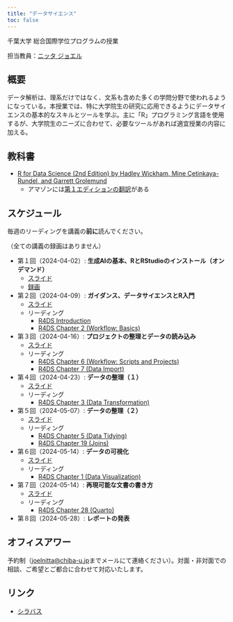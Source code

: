 ```yaml
---
title: "データサイエンス"
toc: false
---
```


千葉大学 総合国際学位プログラムの授業

担当教員：[ニッタ ジョエル](https://www.joelnitta.com)

## 概要

データ解析は、理系だけではなく、文系も含めた多くの学問分野で使われるようになっている。本授業では、特に大学院生の研究に応用できるようにデータサイエンスの基本的なスキルとツールを学ぶ。主に「R」プログラミング言語を使用するが、大学院生のニーズに合わせて、必要なツールがあれば適宜授業の内容に加える。

## 教科書

- [R for Data Science (2nd Edition) by Hadley Wickham, Mine Çetinkaya-Rundel, and Garrett Grolemund](https://r4ds.hadley.nz)
  - アマゾンには[第１エディションの翻訳](https://www.amazon.co.jp/Data-Science-Transform-Visualize-Model/dp/1491910399/ref=sr_1_2?crid=1LT40JGBKBE7B&dib=eyJ2IjoiMSJ9.Z1c-Zpi4mNudjpLRyuLhducKMb-YhxP24EK3mPHAaT5H6I_YQpDy0ZiscWF82DKAikv-M7lwWejexO95nHjrlzYnimhuR5TsrxMqJ3xzzyKt-MpXmv7F4blKBfY6qX0DfUN_PQ-4bl6CejwCLucudSL95GZMCfZGbLEHNQzcCtIwaeIVUebyC3vIlTf1_GfvpTEAISm-kZsSQBfO17vhW1IJe4k7PVF8dZBIg34EoKM7QPySNJp31Yfe3RXF3H_OJPWCLD9Dey5YK2b6F4TRs1xOFYECtZv25z83hy9-2fc.rr3weMHRTFsoSsue9htecVJLWPkGRlrwYtOb_p6g5Pg&dib_tag=se&keywords=r+for+data+science+2e&qid=1712609538&sprefix=R+for+data+science%2Caps%2C495&sr=8-2)がある

## スケジュール

毎週のリーディングを講義の**前に**読んでください。

（全ての講義の録画はありません）

- 第１回（2024-04-02）: **生成AIの基本、RとRStudioのインストール（オンデマンド）**
  - [スライド](day1/index.qmd)
  - [録画](https://youtu.be/PVTgdrTJKyM)
- 第２回（2024-04-09）: **ガイダンス、データサイエンスとR入門**
  - [スライド](day2/index.qmd)
  - リーディング
    - [R4DS Introduction](https://r4ds.hadley.nz/intro)
    - [R4DS Chapter 2 (Workflow: Basics)](https://r4ds.hadley.nz/workflow-basics)
- 第３回（2024-04-16）: **プロジェクトの整理とデータの読み込み**
  - [スライド](day3/index.qmd)
  - リーディング
    - [R4DS Chapter 6 (Workflow: Scripts and Projects)](https://r4ds.hadley.nz/workflow-scripts)
    - [R4DS Chapter 7 (Data Import)](https://r4ds.hadley.nz/data-import)
- 第４回（2024-04-23）: **データの整理（１）**
  - [スライド](day4/index.qmd)
  - リーディング
    - [R4DS Chapter 3 (Data Transformation)](https://r4ds.hadley.nz/)
- 第５回（2024-05-07）: **データの整理（２）**
  - [スライド](day5/index.qmd)
  - リーディング
    - [R4DS Chapter 5 (Data Tidying)](https://r4ds.hadley.nz/data-tidy)
    - [R4DS Chapter 19 (Joins)](https://r4ds.hadley.nz/joins)
- 第６回（2024-05-14）: **データの可視化**
  - [スライド](day6/index.qmd)
  - リーディング
    - [R4DS Chapter 1 (Data Visualization)](https://r4ds.hadley.nz/data-visualize)
- 第７回（2024-05-14）: **再現可能な文書の書き方**
  - [スライド](day7/index.qmd)
  - リーディング
    - [R4DS Chapter 28 (Quarto)](https://r4ds.hadley.nz/quarto)
- 第８回（2024-05-28）: **レポートの発表**

## オフィスアワー

予約制（<joelnitta@chiba-u.jp>までメールにて連絡ください）。対面・非対面での相談、ご希望とご都合に合わせて対応いたします。

## リンク

- [シラバス](https://syllabus.gs.chiba-u.jp/2024/211218201000000/Z021100201/ja_JP)
